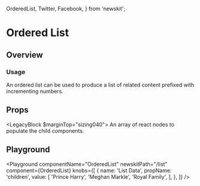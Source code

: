 
  OrderedList,
  Twitter,
  Facebook,
} from 'newskit';


# Ordered List

## Overview

### Usage

An ordered list can be used to produce a list of related content prefixed with incrementing numbers.

## Props

<LegacyBlock $marginTop="sizing040">
  <Prop name="children" type="Array<React.ReactNode>">
    An array of react nodes to populate the child components.
  </Prop>
</LegacyBlock>

## Playground

<Playground
  componentName="OrderedList"
  newskitPath="/list"
  component={OrderedList}
  knobs={[
    {
      name: 'List Data',
      propName: 'children',
      value: [
        'Prince Harry',
        'Meghan Markle',
        'Royal Family',
      ],
    },
  ]}
/>
